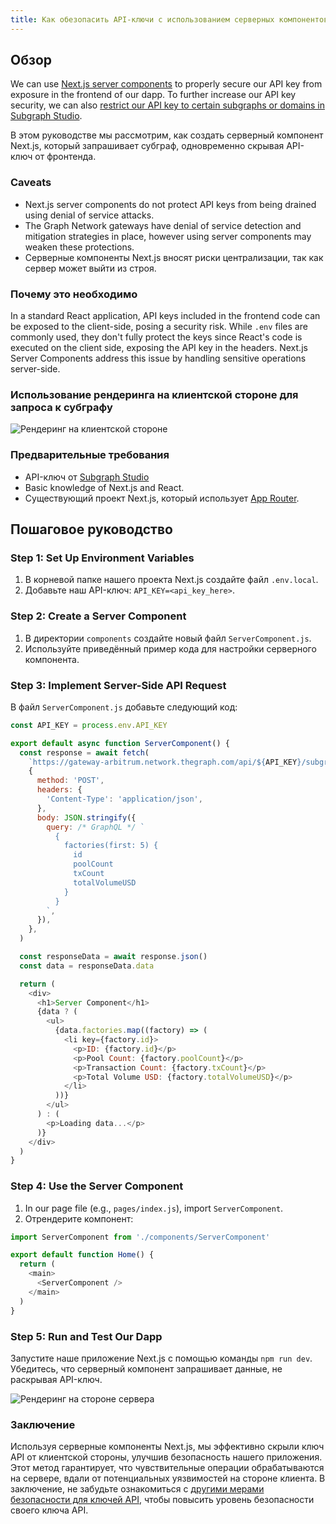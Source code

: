 ```yaml
---
title: Как обезопасить API-ключи с использованием серверных компонентов Next.js
---
```


## Обзор

We can use [Next.js server components](https://nextjs.org/docs/app/building-your-application/rendering/server-components) to properly secure our API key from exposure in the frontend of our dapp. To further increase our API key security, we can also [restrict our API key to certain subgraphs or domains in Subgraph Studio](/cookbook/upgrading-a-subgraph/#securing-your-api-key).

В этом руководстве мы рассмотрим, как создать серверный компонент Next.js, который запрашивает субграф, одновременно скрывая API-ключ от фронтенда.

### Caveats

- Next.js server components do not protect API keys from being drained using denial of service attacks.
- The Graph Network gateways have denial of service detection and mitigation strategies in place, however using server components may weaken these protections.
- Серверные компоненты Next.js вносят риски централизации, так как сервер может выйти из строя.

### Почему это необходимо

In a standard React application, API keys included in the frontend code can be exposed to the client-side, posing a security risk. While `.env` files are commonly used, they don't fully protect the keys since React's code is executed on the client side, exposing the API key in the headers. Next.js Server Components address this issue by handling sensitive operations server-side.

### Использование рендеринга на клиентской стороне для запроса к субграфу

![Рендеринг на клиентской стороне](/img/api-key-client-side-rendering.png)

### Предварительные требования

- API-ключ от [Subgraph Studio](https://thegraph.com/studio)
- Basic knowledge of Next.js and React.
- Существующий проект Next.js, который использует [App Router](https://nextjs.org/docs/app).

## Пошаговое руководство

### Step 1: Set Up Environment Variables

1. В корневой папке нашего проекта Next.js создайте файл `.env.local`.
2. Добавьте наш API-ключ: `API_KEY=<api_key_here>`.

### Step 2: Create a Server Component

1. В директории `components` создайте новый файл `ServerComponent.js`.
2. Используйте приведённый пример кода для настройки серверного компонента.

### Step 3: Implement Server-Side API Request

В файл `ServerComponent.js` добавьте следующий код:

```javascript
const API_KEY = process.env.API_KEY

export default async function ServerComponent() {
  const response = await fetch(
    `https://gateway-arbitrum.network.thegraph.com/api/${API_KEY}/subgraphs/id/HUZDsRpEVP2AvzDCyzDHtdc64dyDxx8FQjzsmqSg4H3B`,
    {
      method: 'POST',
      headers: {
        'Content-Type': 'application/json',
      },
      body: JSON.stringify({
        query: /* GraphQL */ `
          {
            factories(first: 5) {
              id
              poolCount
              txCount
              totalVolumeUSD
            }
          }
        `,
      }),
    },
  )

  const responseData = await response.json()
  const data = responseData.data

  return (
    <div>
      <h1>Server Component</h1>
      {data ? (
        <ul>
          {data.factories.map((factory) => (
            <li key={factory.id}>
              <p>ID: {factory.id}</p>
              <p>Pool Count: {factory.poolCount}</p>
              <p>Transaction Count: {factory.txCount}</p>
              <p>Total Volume USD: {factory.totalVolumeUSD}</p>
            </li>
          ))}
        </ul>
      ) : (
        <p>Loading data...</p>
      )}
    </div>
  )
}
```

### Step 4: Use the Server Component

1. In our page file (e.g., `pages/index.js`), import `ServerComponent`.
2. Отрендерите компонент:

```javascript
import ServerComponent from './components/ServerComponent'

export default function Home() {
  return (
    <main>
      <ServerComponent />
    </main>
  )
}
```

### Step 5: Run and Test Our Dapp

Запустите наше приложение Next.js с помощью команды `npm run dev`. Убедитесь, что серверный компонент запрашивает данные, не раскрывая API-ключ.

![Рендеринг на стороне сервера](/img/api-key-server-side-rendering.png)

### Заключение

Используя серверные компоненты Next.js, мы эффективно скрыли ключ API от клиентской стороны, улучшив безопасность нашего приложения. Этот метод гарантирует, что чувствительные операции обрабатываются на сервере, вдали от потенциальных уязвимостей на стороне клиента. В заключение, не забудьте ознакомиться с [другими мерами безопасности для ключей API](/subgraphs/querying/managing-api-keys/), чтобы повысить уровень безопасности своего ключа API.
